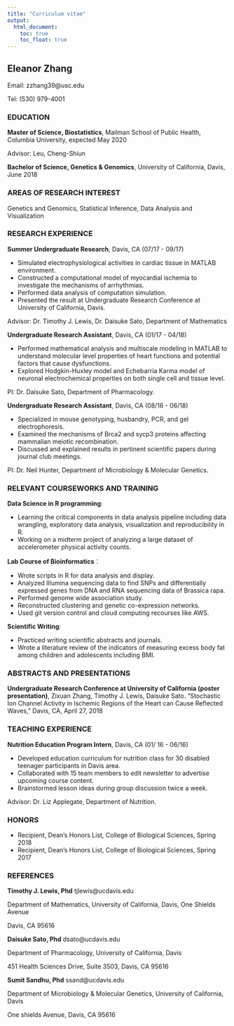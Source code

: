 ```yaml
---
title: "Curriculum vitae"
output:
  html_document: 
    toc: true
    toc_float: true
---
```


## Eleanor Zhang 

Email: zzhang39@usc.edu 

Tel: (530) 979-4001 

### EDUCATION 

__Master of Science, Biostatistics__, Mailman School of Public Health, Columbia University, expected May 2020 

Advisor: Leu, Cheng-Shiun 

 
__Bachelor of Science, Genetics & Genomics__, University of California, Davis, June 2018 


### AREAS OF RESEARCH INTEREST 

Genetics and Genomics, Statistical Inference, Data Analysis and Visualization 


### RESEARCH EXPERIENCE 

__Summer Undergraduate Research__, Davis, CA (07/17 - 09/17) 

* Simulated electrophysiological activities in cardiac tissue in MATLAB environment. 
* Constructed a computational model of myocardial ischemia to investigate the mechanisms of arrhythmias. 
* Performed data analysis of computation simulation. 
* Presented the result at Undergraduate Research Conference at University of California, Davis.  

Advisor: Dr. Timothy J. Lewis, Dr. Daisuke Sato, Department of Mathematics 


__Undergraduate Research Assistant__, Davis, CA (01/17 - 04/18) 

* Performed mathematical analysis and multiscale modeling in MATLAB to understand molecular level properties of heart functions and potential factors that cause dysfunctions. 
* Explored Hodgkin-Huxley model and Echebarria Karma model of neuronal electrochemical properties on both single cell and tissue level.  

PI: Dr. Daisuke Sato, Department of Pharmacology. 


__Undergraduate Research Assistant__, Davis, CA (08/16 - 06/18) 

* Specialized in mouse genotyping, husbandry, PCR, and gel electrophoresis. 
* Examined the mechanisms of Brca2 and sycp3 proteins affecting mammalian meiotic recombination.  
* Discussed and explained results in pertinent scientific papers during journal club meetings. 

PI: Dr. Neil Hunter, Department of Microbiology & Molecular Genetics. 


### RELEVANT COURSEWORKS AND TRAINING 

__Data Science in R programming__: 

* Learning the critical components in data analysis pipeline including data wrangling, exploratory data analysis, visualization and reproducibility in R. 
* Working on a midterm project of analyzing a large dataset of accelerometer physical activity counts. 
     

__Lab Course of Bioinformatics__： 

* Wrote scripts in R for data analysis and display. 
* Analyzed Illumina sequencing data to find SNPs and differentially expressed genes from DNA and RNA sequencing data of Brassica rapa. 
* Performed genome wide association study. 
* Reconstructed clustering and genetic co-expression networks. 
* Used git version control and cloud computing recourses like AWS. 

__Scientific Writing__: 

* Practiced writing scientific abstracts and journals. 
* Wrote a literature review of the indicators of measuring excess body fat among children and adolescents including BMI. 


### ABSTRACTS AND PRESENTATIONS 

__Undergraduate Research Conference at University of California (poster presentation)__, Zixuan Zhang, Timothy J. Lewis, Daisuke Sato. “Stochastic Ion Channel Activity in Ischemic Regions of the Heart can Cause Reflected Waves,” Davis, CA, April 27, 2018 


### TEACHING EXPERIENCE 

__Nutrition Education Program Intern__, Davis, CA (01/ 16 - 06/16) 

* Developed education curriculum for nutrition class for 30 disabled teenager participants in Davis area. 
* Collaborated with 15 team members to edit newsletter to advertise upcoming course content. 
* Brainstormed lesson ideas during group discussion twice a week.  

Advisor: Dr. Liz Applegate, Department of Nutrition. 

### HONORS 

* Recipient, Dean’s Honors List, College of Biological Sciences, Spring 2018 
* Recipient, Dean’s Honors List, College of Biological Sciences, Spring 2017 


### REFERENCES 

__Timothy J. Lewis, Phd__            tjlewis@ucdavis.edu 

Department of Mathematics, University of California, Davis, One Shields Avenue 

Davis, CA 95616 


__Daisuke Sato, Phd__               dsato@ucdavis.edu 

Department of Pharmacology, University of California, Davis  

451 Health Sciences Drive, Suite 3503, Davis, CA 95616 

 
__Sumit Sandhu, Phd__              ssand@ucdavis.edu 

Department of Microbiology & Molecular Genetics, University of California, Davis 

One shields Avenue, Davis, CA 95616 

 

 

 

 

 

 

 

 

 

 

 

 

 

 

 

 

 

 



